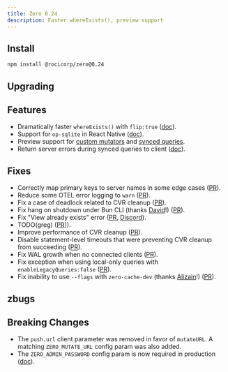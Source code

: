 ```yaml
---
title: Zero 0.24
description: Faster whereExists(), preview support
---
```


## Install

```bash
npm install @rocicorp/zero@0.24
```

## Upgrading

## Features

- Dramatically faster `whereExists()` with `flip:true` ([doc](/docs/reading-data#join-flipping)).
- Support for `op-sqlite` in React Native ([doc](/docs/react-native#op-sqlite)).
- Preview support for [custom mutators](/docs/custom-mutators#custom-mutate-url) and [synced queries](/docs/synced-queries#custom-get-queries-url).
- Return server errors during synced queries to client ([doc](/docs/synced-queries#handling-errors)).

## Fixes

- Correctly map primary keys to server names in some edge cases ([PR](https://github.com/rocicorp/mono/pull/4857)).
- Reduce some OTEL error logging to `warn` ([PR](https://github.com/rocicorp/mono/pull/4867)).
- Fix a case of deadlock related to CVR cleanup ([PR](https://github.com/rocicorp/mono/pull/4877)).
- Fix hang on shutdown under Bun CLI (thanks [David](https://github.com/dpeek)!) ([PR](https://github.com/rocicorp/mono/pull/4854)).
- Fix "View already exists" error ([PR](https://github.com/rocicorp/mono/pull/4888), [Discord](https://discord.com/channels/830183651022471199/1415395645203812424/1415395649205305434)).
- TODO(greg) ([PR](https://github.com/rocicorp/mono/pull/4926)]).
- Improve performance of CVR cleanup ([PR](https://github.com/rocicorp/mono/pull/4930)).
- Disable statement-level timeouts that were preventing CVR cleanup from succeeding ([PR](https://github.com/rocicorp/mono/pull/4933)).
- Fix WAL growth when no connected clients ([PR](https://github.com/rocicorp/mono/pull/4954)).
- Fix exception when using local-only queries with `enableLegacyQueries:false` ([PR](https://github.com/rocicorp/mono/pull/4967)).
- Fix inability to use `--flags` with `zero-cache-dev` (thanks [Alizain](https://github.com/alizain)!) ([PR](https://github.com/rocicorp/mono/pull/4966)).

## zbugs

## Breaking Changes

- The `push.url` client parameter was removed in favor of `mutateURL`. A matching `ZERO_MUTATE_URL` config param was also added.
- The `ZERO_ADMIN_PASSWORD` config param is now required in production ([doc](/docs/zero-cache-config#admin-password)).
